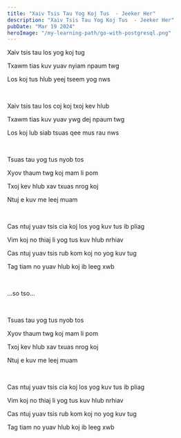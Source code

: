 ```yaml
---
title: "Xaiv Tsis Tau Yog Koj Tus  - Jeeker Her"
description: "Xaiv Tsis Tau Yog Koj Tus  - Jeeker Her"
pubDate: "Mar 19 2024"
heroImage: "/my-learning-path/go-with-postgresql.png"
---
```


Xaiv tsis tau los yog koj tug

Txawm tias kuv yuav nyiam npaum twg

Los koj tus hlub yeej tseem yog nws

<br />

Xaiv tsis tau los coj koj txoj kev hlub

Txawm tias kuv yuav ywg dej npaum twg

Los koj lub siab tsuas qee mus rau nws

<br />

Tsuas tau yog tus nyob tos

Xyov thaum twg koj mam li pom

Txoj kev hlub xav txuas nrog koj

Ntuj e kuv me leej muam

<br />

Cas ntuj yuav tsis cia koj los yog kuv tus ib pliag

Vim koj no thiaj li yog tus kuv hlub nrhiav

Cas ntuj yuav tsis rub kom koj no yog kuv tug

Tag tiam no yuav hlub koj ib leeg xwb

<br />

…so tso…

<br />

Tsuas tau yog tus nyob tos

Xyov thaum twg koj mam li pom

Txoj kev hlub xav txuas nrog koj

Ntuj e kuv me leej muam

<br />

Cas ntuj yuav tsis cia koj los yog kuv tus ib pliag

Vim koj no thiaj li yog tus kuv hlub nrhiav

Cas ntuj yuav tsis rub kom koj no yog kuv tug

Tag tiam no yuav hlub koj ib leeg xwb
